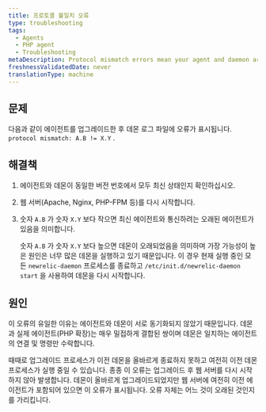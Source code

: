 ```yaml
---
title: 프로토콜 불일치 오류
type: troubleshooting
tags:
  - Agents
  - PHP agent
  - Troubleshooting
metaDescription: Protocol mismatch errors mean your agent and daemon are out of sync. Follow these steps to fix it.
freshnessValidatedDate: never
translationType: machine
---
```


## 문제

다음과 같이 에이전트를 업그레이드한 후 데몬 로그 파일에 오류가 표시됩니다. `protocol mismatch: A.B != X.Y` .

## 해결책

1. 에이전트와 데몬이 동일한 버전 번호에서 모두 최신 상태인지 확인하십시오.

2. 웹 서버(Apache, Nginx, PHP-FPM 등)를 다시 시작합니다.

3. 숫자 `A.B` 가 숫자 `X.Y` 보다 작으면 최신 에이전트와 통신하려는 오래된 에이전트가 있음을 의미합니다.

   숫자 `A.B` 가 숫자 `X.Y` 보다 높으면 데몬이 오래되었음을 의미하며 가장 가능성이 높은 원인은 너무 많은 데몬을 실행하고 있기 때문입니다. 이 경우 현재 실행 중인 모든 `newrelic-daemon` 프로세스를 종료하고 `/etc/init.d/newrelic-daemon start` 을 사용하여 데몬을 다시 시작합니다.

## 원인

이 오류의 유일한 이유는 에이전트와 데몬이 서로 동기화되지 않았기 때문입니다. 데몬과 실제 에이전트(PHP 확장)는 매우 밀접하게 결합된 쌍이며 데몬은 일치하는 에이전트의 연결 및 명령만 수락합니다.

때때로 업그레이드 프로세스가 이전 데몬을 올바르게 종료하지 못하고 여전히 이전 데몬 프로세스가 실행 중일 수 있습니다. 종종 이 오류는 업그레이드 후 웹 서버를 다시 시작하지 않아 발생합니다. 데몬이 올바르게 업그레이드되었지만 웹 서버에 여전히 이전 에이전트가 포함되어 있으면 이 오류가 표시됩니다. 오류 자체는 어느 것이 오래된 것인지를 가리킵니다.
